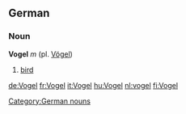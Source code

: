 {{See|vogel}}
==German==
===Noun===
'''Vogel''' ''m'' (pl. [[Vögel]])
#[[bird]]

[[Category:German nouns]]

[[de:Vogel]]
[[fr:Vogel]]
[[it:Vogel]]
[[hu:Vogel]]
[[nl:vogel]]
[[fi:Vogel]]